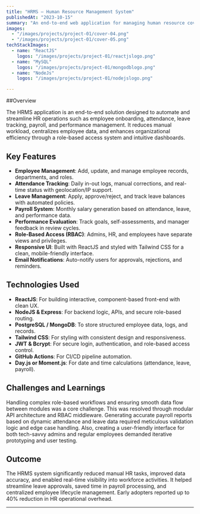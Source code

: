 ```yaml
---
title: "HRMS – Human Resource Management System"
publishedAt: "2023-10-15"
summary: "An end-to-end web application for managing human resource covering onboarding to overall management."
images:
  - "/images/projects/project-01/cover-04.png"
  - "/images/projects/project-01/cover-05.png"
techStackImages:
  - name: "ReactJS"
    logos: "/images/projects/project-01/reactjslogo.png" 
  - name: "MySQL"
    logos: "/images/projects/project-01/mongodblogo.png" 
  - name: "NodeJs"
    logos: "/images/projects/project-01/nodejslogo.png" 

---
```



##Overview

The HRMS application is an end-to-end solution designed to automate and streamline HR operations such as employee onboarding, attendance, leave tracking, payroll, and performance management. It reduces manual workload, centralizes employee data, and enhances organizational efficiency through a role-based access system and intuitive dashboards.




## Key Features


- **Employee Management**: Add, update, and manage employee records, departments, and roles.
- **Attendance Tracking**: Daily in-out logs, manual corrections, and real-time status with geolocation/IP support.
- **Leave Management**: Apply, approve/reject, and track leave balances with automated policies.
- **Payroll System**: Monthly salary generation based on attendance, leave, and performance data.
- **Performance Evaluation**: Track goals, self-assessments, and manager feedback in review cycles.
- **Role-Based Access (RBAC)**: Admins, HR, and employees have separate views and privileges.
- **Responsive UI**: Built with ReactJS and styled with Tailwind CSS for a clean, mobile-friendly interface.
- **Email Notifications**: Auto-notify users for approvals, rejections, and reminders.



## Technologies Used

- **ReactJS**: For building interactive, component-based front-end with clean UX.
- **NodeJS & Express**: For backend logic, APIs, and secure role-based routing.
- **PostgreSQL / MongoDB**: To store structured employee data, logs, and records.
- **Tailwind CSS**: For styling with consistent design and responsiveness.
- **JWT & Bcrypt**: For secure login, authentication, and role-based access control.
- **GitHub Actions**: For CI/CD pipeline automation.
- **Day.js or Moment.js**: For date and time calculations (attendance, leave, payroll).


## Challenges and Learnings
Handling complex role-based workflows and ensuring smooth data flow between modules was a core challenge. This was resolved through modular API architecture and RBAC middleware. Generating accurate payroll reports based on dynamic attendance and leave data required meticulous validation logic and edge case handling. Also, creating a user-friendly interface for both tech-savvy admins and regular employees demanded iterative prototyping and user testing.


## Outcome

The HRMS system significantly reduced manual HR tasks, improved data accuracy, and enabled real-time visibility into workforce activities. It helped streamline leave approvals, saved time in payroll processing, and centralized employee lifecycle management. Early adopters reported up to 40% reduction in HR operational overhead.

---